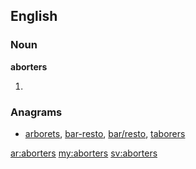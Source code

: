 ==English==
===Noun===
'''aborters'''
# {{plural of|[[aborter]]}}

===Anagrams===
* [[arborets#English|arborets]], [[bar-resto#English|bar-resto]], [[bar/resto#English|bar/resto]], [[taborers#English|taborers]]

[[ar:aborters]]
[[my:aborters]]
[[sv:aborters]]